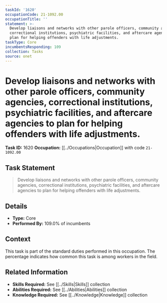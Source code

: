 ```yaml
---
taskId: '1620'
occupationCode: 21-1092.00
occupationTitle: ''
statement: >-
  Develop liaisons and networks with other parole officers, community agencies,
  correctional institutions, psychiatric facilities, and aftercare agencies to
  plan for helping offenders with life adjustments.
taskType: Core
incumbentsResponding: 109
collection: Tasks
source: onet
---
```

# Develop liaisons and networks with other parole officers, community agencies, correctional institutions, psychiatric facilities, and aftercare agencies to plan for helping offenders with life adjustments.

**Task ID:** 1620
**Occupation:** [[../Occupations|Occupation]] with code `21-1092.00`

## Task Statement

> Develop liaisons and networks with other parole officers, community agencies, correctional institutions, psychiatric facilities, and aftercare agencies to plan for helping offenders with life adjustments.

## Details

- **Type:** Core
- **Performed By:** 109.0% of incumbents

## Context

This task is part of the standard duties performed in this occupation. The percentage indicates how common this task is among workers in the field.

## Related Information

- **Skills Required:** See [[../Skills|Skills]] collection
- **Abilities Required:** See [[../Abilities|Abilities]] collection
- **Knowledge Required:** See [[../Knowledge|Knowledge]] collection
